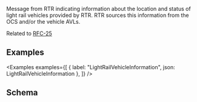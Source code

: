 ---
---


Message from RTR indicating information about the location and status of light rail vehicles provided by RTR. RTR sources this information from the OCS and/or the vehicle AVLs.

Related to [RFC-25](https://github.com/mbta/technology-docs/blob/main/rfcs/accepted/0025-light-rail-trip-model.md)

## Examples

<Examples
  examples={[
    { label: "LightRailVehicleInformation", json: LightRailVehicleInformation },
  ]}
/>

## Schema

<EventSchemaPath event="com.mbta.rtr.light-rail-vehicle-information" />
